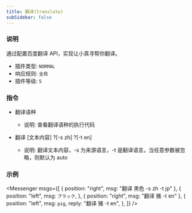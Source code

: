 ```yaml
---
title: 翻译(translate)
subSidebar: false
---
```



### 说明

通过配置百度翻译 API，实现让小真寻帮你翻译。

- 插件类型: `NORMAL`
- 响应规则: `全局`
- 插件等级: `5`

### 指令

- 翻译语种

  - 说明: 查看翻译语种的执行代码

- 翻译 [文本内容] ?[-s zh] ?[-t en]
  - 说明: 翻译文本内容，-s 为来源语言，-t 是翻译语言。当任意参数被忽略，则默认为 auto

### 示例

<Messenger
  msgs={[
    { position: "right", msg: "翻译 黑色 -s zh -t jp" },
    {
      position: "left",
      msg: `ブラック`,
    },
    { position: "right", msg: "翻译 猪 -t en" },
    {
      position: "left",
      msg: `pig`,
      reply: "翻译 猪 -t en",
    },
  ]}
/>
